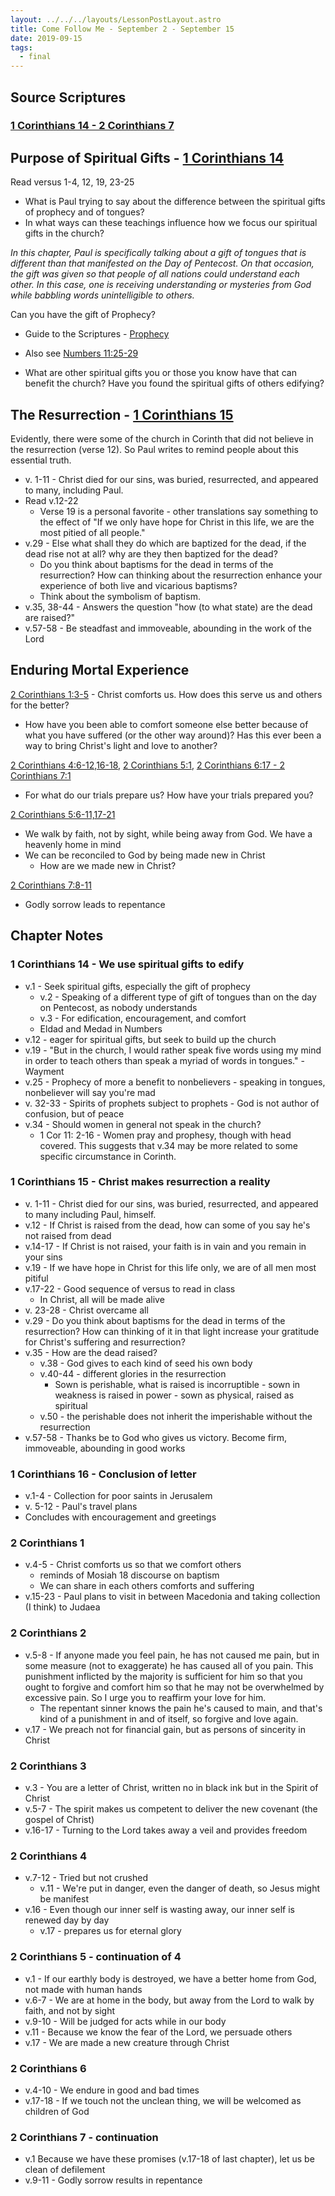 ```yaml
---
layout: ../../../layouts/LessonPostLayout.astro
title: Come Follow Me - September 2 - September 15
date: 2019-09-15
tags:
  - final
---
```


## Source Scriptures

### [1 Corinthians 14 - 2 Corinthians 7](https://www.churchofjesuschrist.org/study/scriptures/nt/1-cor/14?lang=eng)

## Purpose of Spiritual Gifts - [1 Corinthians 14](https://www.churchofjesuschrist.org/study/scriptures/nt/1-cor/14?lang=eng)

Read versus 1-4, 12, 19, 23-25

- What is Paul trying to say about the difference between the spiritual gifts of prophecy and of tongues?
- In what ways can these teachings influence how we focus our spiritual gifts in the church?

_In this chapter, Paul is specifically talking about a gift of tongues that is different than that manifested on the Day of Pentecost. On that occasion, the gift was given so that people of all nations could understand each other. In this case, one is receiving understanding or mysteries from God while babbling words unintelligible to others._

Can you have the gift of Prophecy?

- Guide to the Scriptures - [Prophecy](https://www.churchofjesuschrist.org/study/scriptures/gs/prophecy-prophesy?lang=eng)
- Also see [Numbers 11:25-29](https://www.churchofjesuschrist.org/study/scriptures/ot/num/11.25-29?lang=eng#p25)

- What are other spiritual gifts you or those you know have that can benefit the church? Have you found the spiritual gifts of others edifying?

## The Resurrection - [1 Corinthians 15](https://www.churchofjesuschrist.org/study/scriptures/nt/1-cor/15?lang=eng)

Evidently, there were some of the church in Corinth that did not believe in the resurrection (verse 12). So Paul writes to remind people about this essential truth.

- v. 1-11 - Christ died for our sins, was buried, resurrected, and appeared to many, including Paul.
- Read v.12-22
  - Verse 19 is a personal favorite - other translations say something to the effect of "If we only have hope for Christ in this life, we are the most pitied of all people."
- v.29 - Else what shall they do which are baptized for the dead, if the dead rise not at all? why are they then baptized for the dead?
  - Do you think about baptisms for the dead in terms of the resurrection? How can thinking about the resurrection enhance your experience of both live and vicarious baptisms?
  - Think about the symbolism of baptism.
- v.35, 38-44 - Answers the question "how (to what state) are the dead are raised?"
- v.57-58 - Be steadfast and immoveable, abounding in the work of the Lord

## Enduring Mortal Experience

[2 Corinthians 1:3-5](https://www.churchofjesuschrist.org/study/scriptures/nt/2-cor/1.3-5?lang=eng#p3) - Christ comforts us. How does this serve us and others for the better?

- How have you been able to comfort someone else better because of what you have suffered (or the other way around)? Has this ever been a way to bring Christ's light and love to another?

[2 Corinthians 4:6-12,16-18](https://www.churchofjesuschrist.org/study/scriptures/nt/2-cor/4.6-12,16-18?lang=eng#p7), [2 Corinthians 5:1](https://www.churchofjesuschrist.org/study/scriptures/nt/2-cor/5.1?lang=eng#p1), [2 Corinthians 6:17 - 2 Corinthians 7:1](https://www.churchofjesuschrist.org/study/scriptures/nt/2-cor/6.16-18?lang=eng#16)

- For what do our trials prepare us? How have your trials prepared you?

[2 Corinthians 5:6-11,17-21](https://www.churchofjesuschrist.org/study/scriptures/nt/2-cor/5.6-11,17-21?lang=eng#p1)

- We walk by faith, not by sight, while being away from God. We have a heavenly home in mind
- We can be reconciled to God by being made new in Christ
  - How are we made new in Christ?

[2 Corinthians 7:8-11](https://www.churchofjesuschrist.org/study/scriptures/nt/2-cor/7.8-11?lang=eng#p8)

- Godly sorrow leads to repentance

## Chapter Notes

### 1 Corinthians 14 - We use spiritual gifts to edify

- v.1 - Seek spiritual gifts, especially the gift of prophecy
  - v.2 - Speaking of a different type of gift of tongues than on the day on Pentecost, as nobody understands
  - v.3 - For edification, encouragement, and comfort
  - Eldad and Medad in Numbers
- v.12 - eager for spiritual gifts, but seek to build up the church
- v.19 - "But in the church, I would rather speak five words using my mind in order to teach others than speak a myriad of words in tongues." - Wayment
- v.25 - Prophecy of more a benefit to nonbelievers - speaking in tongues, nonbeliever will say you're mad
- v. 32-33 - Spirits of prophets subject to prophets - God is not author of confusion, but of peace
- v.34 - Should women in general not speak in the church?
  - 1 Cor 11: 2-16 - Women pray and prophesy, though with head covered. This suggests that v.34 may be more related to some specific circumstance in Corinth.

### 1 Corinthians 15 - Christ makes resurrection a reality

- v. 1-11 - Christ died for our sins, was buried, resurrected, and appeared to many including Paul, himself.
- v.12 - If Christ is raised from the dead, how can some of you say he's not raised from dead
- v.14-17 - If Christ is not raised, your faith is in vain and you remain in your sins
- v.19 - If we have hope in Christ for this life only, we are of all men most pitiful
- v.17-22 - Good sequence of versus to read in class
  - In Christ, all will be made alive
- v. 23-28 - Christ overcame all
- v.29 - Do you think about baptisms for the dead in terms of the resurrection? How can thinking of it in that light increase your gratitude for Christ's suffering and resurrection?
- v.35 - How are the dead raised?
  - v.38 - God gives to each kind of seed his own body
  - v.40-44 - different glories in the resurrection
    - Sown is perishable, what is raised is incorruptible - sown in weakness is raised in power - sown as physical, raised as spiritual
  - v.50 - the perishable does not inherit the imperishable without the resurrection
- v.57-58 - Thanks be to God who gives us victory. Become firm, immoveable, abounding in good works

### 1 Corinthians 16 - Conclusion of letter

- v.1-4 - Collection for poor saints in Jerusalem
- v. 5-12 - Paul's travel plans
- Concludes with encouragement and greetings

### 2 Corinthians 1

- v.4-5 - Christ comforts us so that we comfort others
  - reminds of Mosiah 18 discourse on baptism
  - We can share in each others comforts and suffering
- v.15-23 - Paul plans to visit in between Macedonia and taking collection (I think) to Judaea

### 2 Corinthians 2

- v.5-8 - If anyone made you feel pain, he has not caused me pain, but in some measure (not to exaggerate) he has caused all of you pain. This punishment inflicted by the majority is sufficient for him so that you ought to forgive and comfort him so that he may not be overwhelmed by excessive pain. So I urge you to reaffirm your love for him.
  - The repentant sinner knows the pain he's caused to main, and that's kind of a punishment in and of itself, so forgive and love again.
- v.17 - We preach not for financial gain, but as persons of sincerity in Christ

### 2 Corinthians 3

- v.3 - You are a letter of Christ, written no in black ink but in the Spirit of Christ
- v.5-7 - The spirit makes us competent to deliver the new covenant (the gospel of Christ)
- v.16-17 - Turning to the Lord takes away a veil and provides freedom

### 2 Corinthians 4

- v.7-12 - Tried but not crushed
  - v.11 - We're put in danger, even the danger of death, so Jesus might be manifest
- v.16 - Even though our inner self is wasting away, our inner self is renewed day by day
  - v.17 - prepares us for eternal glory

### 2 Corinthians 5 - continuation of 4

- v.1 - If our earthly body is destroyed, we have a better home from God, not made with human hands
- v.6-7 - We are at home in the body, but away from the Lord to walk by faith, and not by sight
- v.9-10 - Will be judged for acts while in our body
- v.11 - Because we know the fear of the Lord, we persuade others
- v.17 - We are made a new creature through Christ

### 2 Corinthians 6

- v.4-10 - We endure in good and bad times
- v.17-18 - If we touch not the unclean thing, we will be welcomed as children of God

### 2 Corinthians 7 - continuation

- v.1 Because we have these promises (v.17-18 of last chapter), let us be clean of defilement
- v.9-11 - Godly sorrow results in repentance
